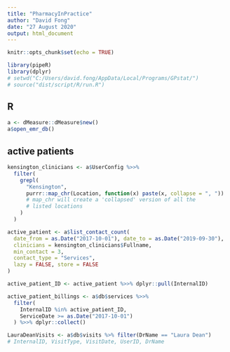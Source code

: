 ---
title: "PharmacyInPractice"
author: "David Fong"
date: "27 August 2020"
output: html_document
---

```{r setup}
knitr::opts_chunk$set(echo = TRUE)

library(pipeR)
library(dplyr)
# setwd("C:/Users/david.fong/AppData/Local/Programs/GPstat/")
# source("dist/script/R/run.R")
```

## R 

```{r}
a <- dMeasure::dMeasure$new()
a$open_emr_db()
```

## active patients

```{r}
kensington_clinicians <- a$UserConfig %>>%
  filter(
    grepl(
      "Kensington",
      purrr::map_chr(Location, function(x) paste(x, collapse = ", "))
      # map_chr will create a 'collapsed' version of all the
      # listed locations
    )
  )

active_patient <- a$list_contact_count(
  date_from = as.Date("2017-10-01"), date_to = as.Date("2019-09-30"),
  clinicians = kensington_clinicians$Fullname,
  min_contact = 3,
  contact_type = "Services",
  lazy = FALSE, store = FALSE
)

active_patient_ID <- active_patient %>>% dplyr::pull(InternalID)

active_patient_billings <- a$db$services %>>%
  filter(
    InternalID %in% active_patient_ID,
    ServiceDate >= as.Date("2017-10-01")
  ) %>>% dplyr::collect()
```

```{r}
LauraDeanVisits <- a$db$visits %>% filter(DrName == "Laura Dean")
# InternalID, VisitType, VisitDate, UserID, DrName
```

